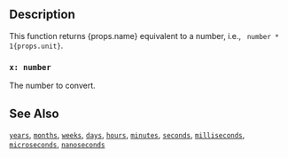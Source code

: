 ## Description

<span>
This function returns {props.name} equivalent to a number, i.e., <code> number *
1{props.unit}</code>.
</span>

### `x: number`

The number to convert.

## See Also

[`years`](years.mdx),
[`months`](months.mdx),
[`weeks`](weeks.mdx),
[`days`](days.mdx),
[`hours`](hours.mdx),
[`minutes`](minutes.mdx),
[`seconds`](seconds.mdx),
[`milliseconds`](milliseconds.mdx),
[`microseconds`](microseconds.mdx),
[`nanoseconds`](nanoseconds.mdx)
